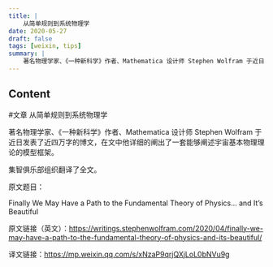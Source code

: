 ```yaml
---
title: |
    从简单规则到系统物理学
date: 2020-05-27
draft: false
tags: [weixin, tips]
summary: |
    著名物理学家、《一种新科学》作者、Mathematica 设计师 Stephen Wolfram 于近日发表了近四万字的博文，在文中他详细的阐出了一套能够阐述宇宙基本物理理论的模型框架。 集智俱乐部组织翻译了全文。
---
```


## Content

#文章 从简单规则到系统物理学

著名物理学家、《一种新科学》作者、Mathematica 设计师 Stephen Wolfram 于近日发表了近四万字的博文，在文中他详细的阐出了一套能够阐述宇宙基本物理理论的模型框架。

集智俱乐部组织翻译了全文。

原文题目：

Finally We May Have a Path to the Fundamental Theory of Physics… 
and It’s Beautiful

原文链接（英文）：https://writings.stephenwolfram.com/2020/04/finally-we-may-have-a-path-to-the-fundamental-theory-of-physics-and-its-beautiful/

译文链接：https://mp.weixin.qq.com/s/xNzaP9qrjQXjLoL0bNVu9g
